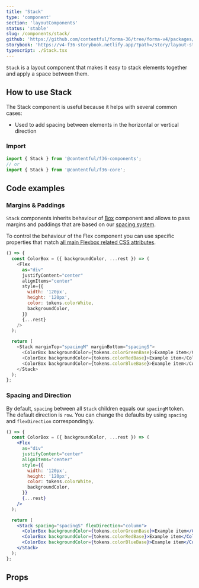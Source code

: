 ```yaml
---
title: 'Stack'
type: 'component'
section: 'layoutComponents'
status: 'stable'
slug: /components/stack/
github: 'https://github.com/contentful/forma-36/tree/forma-v4/packages/core/src/Stack'
storybook: 'https://v4-f36-storybook.netlify.app/?path=/story/layout-stack--basic'
typescript: ./Stack.tsx
---
```


`Stack` is a layout component that makes it easy to stack elements together and apply a space between them.

## How to use Stack

The Stack component is useful because it helps with several common cases:

- Used to add spacing between elements in the horizontal or vertical direction

### Import

```js static=true
import { Stack } from '@contentful/f36-components';
// or
import { Stack } from '@contentful/f36-core';
```

## Code examples

### Margins & Paddings

`Stack` components inherits behaviour of [Box] component and allows to pass margins and paddings that are based on our [spacing system].

To control the behaviour of the Flex component you can use specific properties that match [all main Flexbox related CSS attributes](https://cssreference.io/flexbox/).

```js
() => {
  const ColorBox = ({ backgroundColor, ...rest }) => (
    <Flex
      as="div"
      justifyContent="center"
      alignItems="center"
      style={{
        width: '120px',
        height: '120px',
        color: tokens.colorWhite,
        backgroundColor,
      }}
      {...rest}
    />
  );

  return (
    <Stack marginTop="spacingM" marginBottom="spacingS">
      <ColorBox backgroundColor={tokens.colorGreenBase}>Example item</ColorBox>
      <ColorBox backgroundColor={tokens.colorRedBase}>Example item</ColorBox>
      <ColorBox backgroundColor={tokens.colorBlueBase}>Example item</ColorBox>
    </Stack>
  );
};
```

### Spacing and Direction

By default, `spacing` between all `Stack` children equals our `spacingM` token. The default direction is `row`.
You can change the defaults by using `spacing` and `flexDirection` correspondingly.

```jsx
() => {
  const ColorBox = ({ backgroundColor, ...rest }) => (
    <Flex
      as="div"
      justifyContent="center"
      alignItems="center"
      style={{
        width: '120px',
        height: '120px',
        color: tokens.colorWhite,
        backgroundColor,
      }}
      {...rest}
    />
  );

  return (
    <Stack spacing="spacingS" flexDirection="column">
      <ColorBox backgroundColor={tokens.colorGreenBase}>Example item</ColorBox>
      <ColorBox backgroundColor={tokens.colorRedBase}>Example item</ColorBox>
      <ColorBox backgroundColor={tokens.colorBlueBase}>Example item</ColorBox>
    </Stack>
  );
};
```

## Props


<Props of="Stack" />

[box]: ../components/box
[spacing system]: ../tokens/spacing
